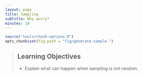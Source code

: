 ```yaml
---
layout: page
title: Sampling
subtitle: Why worry?
minutes: 10
---
```


```r
source("tools/chunk-options.R")
opts_chunk$set(fig.path = "fig/generate-sample-")
```

> ## Learning Objectives {.objectives}
>
> * Explain what can happen when sampling is not random.

